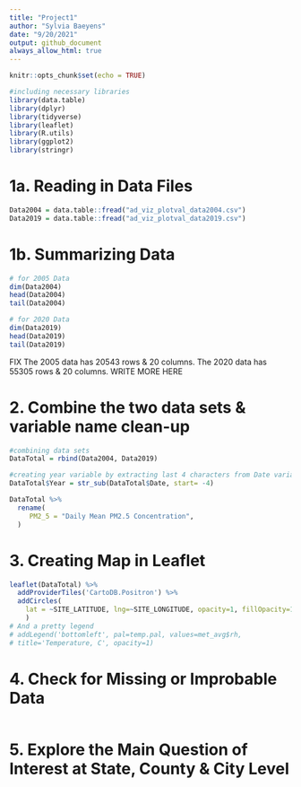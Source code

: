 ```yaml
---
title: "Project1"
author: "Sylvia Baeyens"
date: "9/20/2021"
output: github_document
always_allow_html: true
---
```


```r
knitr::opts_chunk$set(echo = TRUE)
```


```r
#including necessary libraries
library(data.table)
library(dplyr)
library(tidyverse)
library(leaflet)
library(R.utils)
library(ggplot2)
library(stringr)
```

# 1a. Reading in Data Files
```r
Data2004 = data.table::fread("ad_viz_plotval_data2004.csv")
Data2019 = data.table::fread("ad_viz_plotval_data2019.csv")
```

# 1b. Summarizing Data
```r
# for 2005 Data
dim(Data2004)
head(Data2004)
tail(Data2004)

# for 2020 Data
dim(Data2019)
head(Data2019)
tail(Data2019)
```

FIX The 2005 data has 20543 rows & 20 columns. The 2020 data has 55305 rows & 20 columns. WRITE MORE HERE

# 2. Combine the two data sets & variable name clean-up
```r
#combining data sets
DataTotal = rbind(Data2004, Data2019)

#creating year variable by extracting last 4 characters from Date variable
DataTotal$Year = str_sub(DataTotal$Date, start= -4)

DataTotal %>%
  rename(
     PM2_5 = "Daily Mean PM2.5 Concentration",
  )
```

# 3. Creating Map in Leaflet

```r
leaflet(DataTotal) %>%
  addProviderTiles('CartoDB.Positron') %>%
  addCircles(
    lat = ~SITE_LATITUDE, lng=~SITE_LONGITUDE, opacity=1, fillOpacity=1, radius=100, color = ~Year
    ) 
# And a pretty legend
# addLegend('bottomleft', pal=temp.pal, values=met_avg$rh,
# title='Temperature, C', opacity=1)
```

# 4. Check for Missing or Improbable Data
```r

```

# 5. Explore the Main Question of Interest at State, County & City Level
```r

```

